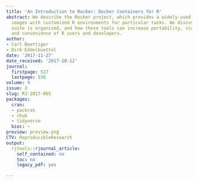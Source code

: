 ```yaml
---
title: 'An Introduction to Rocker: Docker Containers for R'
abstract: We describe the Rocker project, which provides a widely-used suite of Docker
  images with customized R environments for particular tasks. We discuss how this
  suite is organized, and how these tools can increase portability, scaling, reproducibility,
  and convenience of R users and developers.
author:
- Carl Boettiger
- Dirk Eddelbuettel
date: '2017-11-27'
date_received: '2017-10-12'
journal:
  firstpage: 527
  lastpage: 536
volume: 9
issue: 2
slug: RJ-2017-065
packages:
  cran:
  - packrat
  - rhub
  - tidyverse
  bioc: ~
preview: preview.png
CTV: ReproducibleResearch
output:
  rjtools::rjournal_article:
    self_contained: no
    toc: no
    legacy_pdf: yes

---
```


